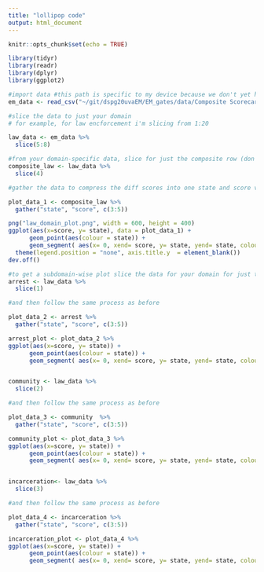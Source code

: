 ```yaml
---
title: "lollipop code"
output: html_document
---
```


```r
knitr::opts_chunk$set(echo = TRUE)
```


```r
library(tidyr)
library(readr)
library(dplyr)
library(ggplot2)

#import data #this path is specific to my device because we don't yet have the right composites file 
em_data <- read_csv("~/git/dspg20uvaEM/EM_gates/data/Composite Scorecard - Sheet2.csv")

#slice the data to just your domain
# for example, for law encforcement i'm slicing from 1:20

law_data <- em_data %>%
  slice(5:8)

#from your domain-specific data, slice for just the composite row (don't filter because that may be wierd)
composite_law <- law_data %>%
  slice(4)

#gather the data to compress the diff scores into one state and score variable

plot_data_1 <- composite_law %>%
  gather("state", "score", c(3:5))

png("law_domain_plot.png", width = 600, height = 400)
ggplot(aes(x=score, y= state), data = plot_data_1) +
      geom_point(aes(colour = state)) +  
      geom_segment( aes(x= 0, xend= score, y= state, yend= state, colour = state, size = 0.2)) +
  theme(legend.position = "none", axis.title.y  = element_blank())
dev.off()

#to get a subdomain-wise plot slice the data for your domain for just the row that pertains to the specific subdomain 
arrest <- law_data %>%
  slice(1)

#and then follow the same process as before  

plot_data_2 <- arrest %>%
  gather("state", "score", c(3:5))

arrest_plot <- plot_data_2 %>%
ggplot(aes(x=score, y= state)) +
      geom_point(aes(colour = state)) +  
      geom_segment( aes(x= 0, xend= score, y= state, yend= state, colour = state)) 


community <- law_data %>%
  slice(2)

#and then follow the same process as before  

plot_data_3 <- community  %>%
  gather("state", "score", c(3:5))

community_plot <- plot_data_3 %>%
ggplot(aes(x=score, y= state)) +
      geom_point(aes(colour = state)) +  
      geom_segment( aes(x= 0, xend= score, y= state, yend= state, colour = state)) 


incarceration<- law_data %>%
  slice(3)

#and then follow the same process as before  

plot_data_4 <- incarceration %>%
  gather("state", "score", c(3:5))

incarceration_plot <- plot_data_4 %>%
ggplot(aes(x=score, y= state)) +
      geom_point(aes(colour = state)) +  
      geom_segment( aes(x= 0, xend= score, y= state, yend= state, colour = state)) 


```


